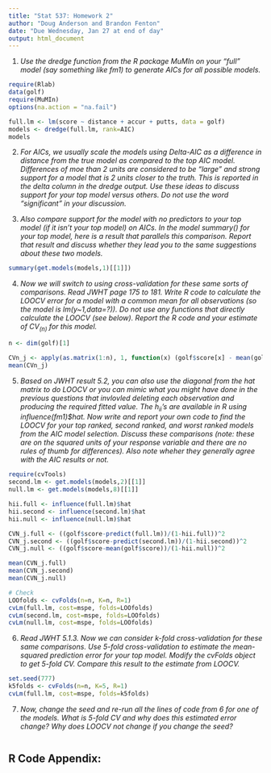 ```yaml
---
title: "Stat 537: Homework 2"
author: "Doug Anderson and Brandon Fenton"
date: "Due Wednesday, Jan 27 at end of day"
output: html_document
---
```


1. _Use the dredge function from the R package MuMIn on your "full" model (say something like fm1) to generate AICs for all possible models._

```r
require(Rlab)
data(golf)
require(MuMIn)
options(na.action = "na.fail")

full.lm <- lm(score ~ distance + accur + putts, data = golf)
models <- dredge(full.lm, rank=AIC)
models

```

2. _For AICs, we usually scale the models using Delta-AIC as a difference in distance from the true model as compared to the top AIC model. Differences of moe than 2 units are considered to be "large" and strong support for a model that is 2 units closer to the truth. This is reported in the delta column in the dredge output. Use these ideas to discuss support for your top model versus others. Do not use the word "significant" in your discussion._

3. _Also compare support for the model with no predictors to your top model (if it isn't your top model) on AICs. In the model summary() for your top model, here is a result that parallels this comparison. Report that result and discuss whether they lead you to the same suggestions about these two models._

```r

summary(get.models(models,1)[[1]])

```

4. _Now we will switch to using cross-validation for these same sorts of comparisons. Read JWHT page 175 to 181. Write R code to calculate the LOOCV error for a model with a common mean for all observations (so the model is lm(y~1,data=?)). Do not use any functions that directly calculate the LOOCV (see below). Report the R code and your estimate of CV$_{(n)}$ for this model._ 
```r
n <- dim(golf)[1]

CVn_j <- apply(as.matrix(1:n), 1, function(x) (golf$score[x] - mean(golf$score[-x]))^2)
mean(CVn_j)
```

5. _Based on JWHT result 5.2, you can also use the diagonal from the hat matrix to do LOOCV or you can mimic what you might have done in the previous questions that invlovled deleting each observation and producing the required fitted value. The $h_{ii}$'s are available in R using influence(fm1)$hat. Now write and report your own code to find the LOOCV for your top ranked, second ranked, and worst ranked models from the AIC model selection. Discuss these comparisons (note: these are on the squared units of your response variable and there are no rules of thumb for differences). Also note wheher they generally agree with the AIC results or not._

```r
require(cvTools)
second.lm <- get.models(models,2)[[1]]
null.lm <- get.models(models,8)[[1]]

hii.full <- influence(full.lm)$hat
hii.second <- influence(second.lm)$hat
hii.null <- influence(null.lm)$hat

CVN_j.full <- ((golf$score-predict(full.lm))/(1-hii.full))^2
CVN_j.second <- ((golf$score-predict(second.lm))/(1-hii.second))^2
CVN_j.null <- ((golf$score-mean(golf$score))/(1-hii.null))^2

mean(CVN_j.full)
mean(CVN_j.second)
mean(CVN_j.null)

# Check
LOOfolds <- cvFolds(n=n, K=n, R=1)
cvLm(full.lm, cost=mspe, folds=LOOfolds)
cvLm(second.lm, cost=mspe, folds=LOOfolds)
cvLm(null.lm, cost=mspe, folds=LOOfolds)
```

6. _Read JWHT 5.1.3. Now we can consider k-fold cross-validation for these same comparisons. Use 5-fold cross-validation to estimate the mean-squared prediction error for your top model. Modify the cvFolds object to get 5-fold CV. Compare this result to the estimate from LOOCV._

```r
set.seed(777)
k5folds <- cvFolds(n=n, K=5, R=1)
cvLm(full.lm, cost=mspe, folds=k5folds)
```

7. _Now, change the seed and re-run all the lines of code from 6 for one of the models. What is 5-fold CV and why does this estimated error change? Why does LOOCV not change if you change the seed?_

```r

```

## R Code Appendix:

```r
```
